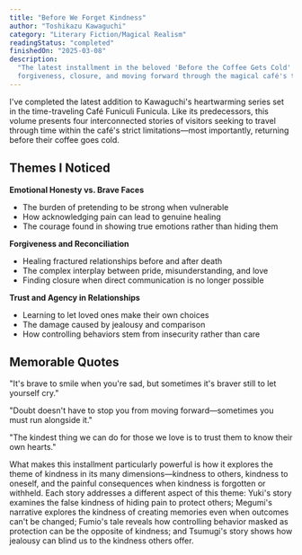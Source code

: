```yaml
---
title: "Before We Forget Kindness"
author: "Toshikazu Kawaguchi"
category: "Literary Fiction/Magical Realism"
readingStatus: "completed"
finishedOn: "2025-03-08"
description:
  "The latest installment in the beloved 'Before the Coffee Gets Cold' series, exploring themes of
  forgiveness, closure, and moving forward through the magical café's time travel."
---
```


I've completed the latest addition to Kawaguchi's heartwarming series set in the time-traveling Café
Funiculi Funicula. Like its predecessors, this volume presents four interconnected stories of
visitors seeking to travel through time within the café's strict limitations—most importantly,
returning before their coffee goes cold.

## Themes I Noticed

**Emotional Honesty vs. Brave Faces**

- The burden of pretending to be strong when vulnerable
- How acknowledging pain can lead to genuine healing
- The courage found in showing true emotions rather than hiding them

**Forgiveness and Reconciliation**

- Healing fractured relationships before and after death
- The complex interplay between pride, misunderstanding, and love
- Finding closure when direct communication is no longer possible

**Trust and Agency in Relationships**

- Learning to let loved ones make their own choices
- The damage caused by jealousy and comparison
- How controlling behaviors stem from insecurity rather than care

## Memorable Quotes

"It's brave to smile when you're sad, but sometimes it's braver still to let yourself cry."

"Doubt doesn't have to stop you from moving forward—sometimes you must run alongside it."

"The kindest thing we can do for those we love is to trust them to know their own hearts."

What makes this installment particularly powerful is how it explores the theme of kindness in its
many dimensions—kindness to others, kindness to oneself, and the painful consequences when kindness
is forgotten or withheld. Each story addresses a different aspect of this theme: Yuki's story
examines the false kindness of hiding pain to protect others; Megumi's narrative explores the
kindness of creating memories even when outcomes can't be changed; Fumio's tale reveals how
controlling behavior masked as protection can be the opposite of kindness; and Tsumugi's story shows
how jealousy can blind us to the kindness others offer.
